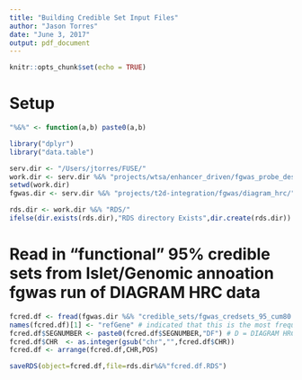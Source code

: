 ```yaml
---
title: "Building Credible Set Input Files"
author: "Jason Torres"
date: "June 3, 2017"
output: pdf_document
---
```


```r
knitr::opts_chunk$set(echo = TRUE)
```

# Setup 

```r

"%&%" <- function(a,b) paste0(a,b)

library("dplyr")
library("data.table")

serv.dir <- "/Users/jtorres/FUSE/"
work.dir <- serv.dir %&% "projects/wtsa/enhancer_driven/fgwas_probe_design/first_round/"
setwd(work.dir)
fgwas.dir <- serv.dir %&% "projects/t2d-integration/fgwas/diagram_hrc/"

rds.dir <- work.dir %&% "RDS/"
ifelse(dir.exists(rds.dir),"RDS directory Exists",dir.create(rds.dir))

```


# Read in "functional" 95% credible sets from Islet/Genomic annoation fgwas run of DIAGRAM HRC data 

```r

fcred.df <- fread(fgwas.dir %&% "credible_sets/fgwas_credsets_95_cum80.txt")
names(fcred.df)[1] <- "refGene" # indicated that this is the most frequent, nearest refGene for set of credible set snps 
fcred.df$SEGNUMBER <- paste0(fcred.df$SEGNUMBER,"DF") # D = DIAGRAM HRC ; F = "functional" credible set
fcred.df$CHR  <- as.integer(gsub("chr","",fcred.df$CHR))
fcred.df <- arrange(fcred.df,CHR,POS)

saveRDS(object=fcred.df,file=rds.dir%&%"fcred.df.RDS")

```



